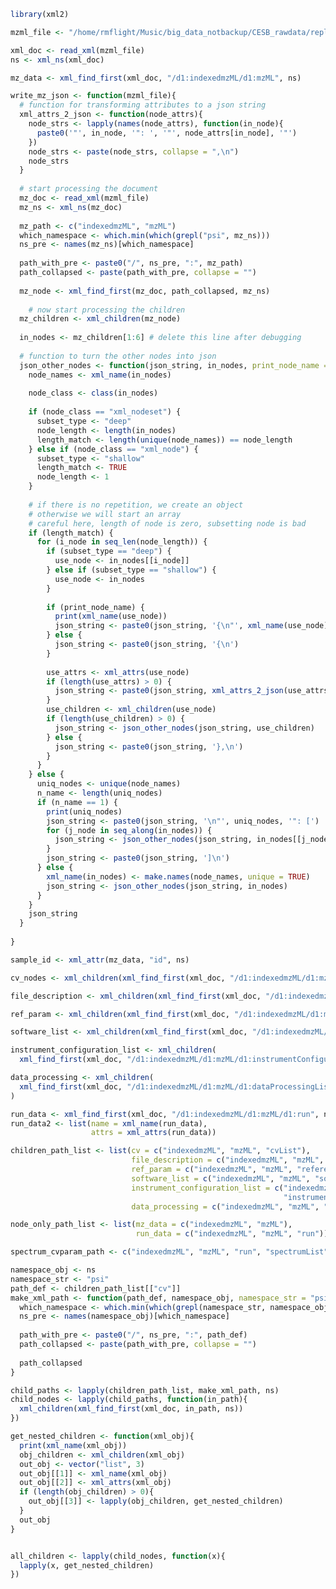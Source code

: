 ```r
library(xml2)

mzml_file <- "/home/rmflight/Music/big_data_notbackup/CESB_rawdata/replication_study/cancer_positive_mode/mzml_full_conversion/SBC110871exopos.mzML"
```

```r
xml_doc <- read_xml(mzml_file)
ns <- xml_ns(xml_doc)
```

```r
mz_data <- xml_find_first(xml_doc, "/d1:indexedmzML/d1:mzML", ns)

write_mz_json <- function(mzml_file){
  # function for transforming attributes to a json string
  xml_attrs_2_json <- function(node_attrs){
    node_strs <- lapply(names(node_attrs), function(in_node){
      paste0('"', in_node, '": ', '"', node_attrs[in_node], '"')
    })
    node_strs <- paste(node_strs, collapse = ",\n")
    node_strs
  }
  
  # start processing the document
  mz_doc <- read_xml(mzml_file)
  mz_ns <- xml_ns(mz_doc)
  
  mz_path <- c("indexedmzML", "mzML")
  which_namespace <- which.min(which(grepl("psi", mz_ns)))
  ns_pre <- names(mz_ns)[which_namespace]
  
  path_with_pre <- paste0("/", ns_pre, ":", mz_path)
  path_collapsed <- paste(path_with_pre, collapse = "")
  
  mz_node <- xml_find_first(mz_doc, path_collapsed, mz_ns)
  
    # now start processing the children
  mz_children <- xml_children(mz_node)
  
  in_nodes <- mz_children[1:6] # delete this line after debugging
  
  # function to turn the other nodes into json
  json_other_nodes <- function(json_string, in_nodes, print_node_name = TRUE){
    node_names <- xml_name(in_nodes)
    
    node_class <- class(in_nodes)
    
    if (node_class == "xml_nodeset") {
      subset_type <- "deep"
      node_length <- length(in_nodes)
      length_match <- length(unique(node_names)) == node_length
    } else if (node_class == "xml_node") {
      subset_type <- "shallow"
      length_match <- TRUE
      node_length <- 1
    }
    
    # if there is no repetition, we create an object
    # otherwise we will start an array
    # careful here, length of node is zero, subsetting node is bad
    if (length_match) {
      for (i_node in seq_len(node_length)) {
        if (subset_type == "deep") {
          use_node <- in_nodes[[i_node]]
        } else if (subset_type == "shallow") {
          use_node <- in_nodes
        }
        
        if (print_node_name) {
          print(xml_name(use_node))
          json_string <- paste0(json_string, '{\n"', xml_name(use_node), '": ')
        } else {
          json_string <- paste0(json_string, '{\n')
        }
        
        use_attrs <- xml_attrs(use_node)
        if (length(use_attrs) > 0) {
          json_string <- paste0(json_string, xml_attrs_2_json(use_attrs))
        }
        use_children <- xml_children(use_node)
        if (length(use_children) > 0) {
          json_string <- json_other_nodes(json_string, use_children)
        } else {
          json_string <- paste0(json_string, '},\n')
        }
      }
    } else {
      uniq_nodes <- unique(node_names)
      n_name <- length(uniq_nodes)
      if (n_name == 1) {
        print(uniq_nodes)
        json_string <- paste0(json_string, '\n"', uniq_nodes, '": [')
        for (j_node in seq_along(in_nodes)) {
          json_string <- json_other_nodes(json_string, in_nodes[[j_node]], FALSE)
        }
        json_string <- paste0(json_string, ']\n')
      } else {
        xml_name(in_nodes) <- make.names(node_names, unique = TRUE)
        json_string <- json_other_nodes(json_string, in_nodes)
      }
    }
    json_string
  }
  
}

sample_id <- xml_attr(mz_data, "id", ns)
```

```r
cv_nodes <- xml_children(xml_find_first(xml_doc, "/d1:indexedmzML/d1:mzML/d1:cvList", ns))
```

```r
file_description <- xml_children(xml_find_first(xml_doc, "/d1:indexedmzML/d1:mzML/d1:fileDescription", ns))
```

```r
ref_param <- xml_children(xml_find_first(xml_doc, "/d1:indexedmzML/d1:mzML/d1:referenceableParamGroupList", ns))
```

```r
software_list <- xml_children(xml_find_first(xml_doc, "/d1:indexedmzML/d1:mzML/d1:softwareList", ns))
```

```r
instrument_configuration_list <- xml_children(
  xml_find_first(xml_doc, "/d1:indexedmzML/d1:mzML/d1:instrumentConfigurationList", ns))
```

```r
data_processing <- xml_children(
  xml_find_first(xml_doc, "/d1:indexedmzML/d1:mzML/d1:dataProcessingList", ns)
)
```

```r
run_data <- xml_find_first(xml_doc, "/d1:indexedmzML/d1:mzML/d1:run", ns)
run_data2 <- list(name = xml_name(run_data),
                  attrs = xml_attrs(run_data))
```

```r
children_path_list <- list(cv = c("indexedmzML", "mzML", "cvList"),
                           file_description = c("indexedmzML", "mzML", "fileDescription"),
                           ref_param = c("indexedmzML", "mzML", "referenceableParamGroupList"),
                           software_list = c("indexedmzML", "mzML", "softwareList"),
                           instrument_configuration_list = c("indexedmzML", "mzML",
                                                             "instrumentConfigurationList"),
                           data_processing = c("indexedmzML", "mzML", "dataProcessingList"))

node_only_path_list <- list(mz_data = c("indexedmzML", "mzML"),
                            run_data = c("indexedmzML", "mzML", "run"))

spectrum_cvparam_path <- c("indexedmzML", "mzML", "run", "spectrumList", "spectrum", "cvParam")
```

```r
namespace_obj <- ns
namespace_str <- "psi"
path_def <- children_path_list[["cv"]]
make_xml_path <- function(path_def, namespace_obj, namespace_str = "psi"){
  which_namespace <- which.min(which(grepl(namespace_str, namespace_obj)))
  ns_pre <- names(namespace_obj)[which_namespace]
  
  path_with_pre <- paste0("/", ns_pre, ":", path_def)
  path_collapsed <- paste(path_with_pre, collapse = "")
  
  path_collapsed
}
```

```r
child_paths <- lapply(children_path_list, make_xml_path, ns)
child_nodes <- lapply(child_paths, function(in_path){
  xml_children(xml_find_first(xml_doc, in_path, ns))
})
```

```r
get_nested_children <- function(xml_obj){
  print(xml_name(xml_obj))
  obj_children <- xml_children(xml_obj)
  out_obj <- vector("list", 3)
  out_obj[[1]] <- xml_name(xml_obj)
  out_obj[[2]] <- xml_attrs(xml_obj)
  if (length(obj_children) > 0){
    out_obj[[3]] <- lapply(obj_children, get_nested_children)
  } 
  out_obj
}


all_children <- lapply(child_nodes, function(x){
  lapply(x, get_nested_children)
})
```


